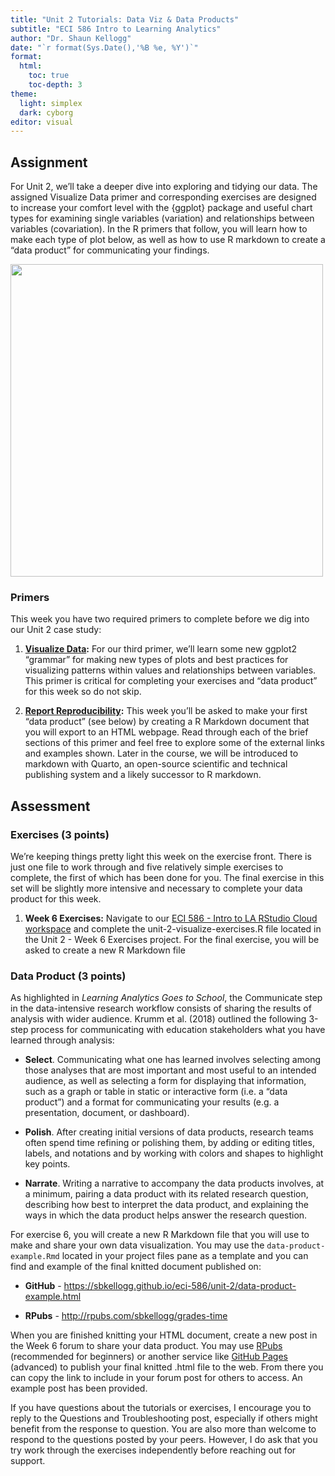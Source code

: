 ```yaml
---
title: "Unit 2 Tutorials: Data Viz & Data Products"
subtitle: "ECI 586 Intro to Learning Analytics"
author: "Dr. Shaun Kellogg"
date: "`r format(Sys.Date(),'%B %e, %Y')`"
format:
  html:
    toc: true
    toc-depth: 3
theme:
  light: simplex
  dark: cyborg
editor: visual
---
```


## **Assignment**

For Unit 2, we'll take a deeper dive into exploring and tidying our data. The assigned Visualize Data primer and corresponding exercises are designed to increase your comfort level with the {ggplot} package and useful chart types for examining single variables (variation) and relationships between variables (covariation). In the R primers that follow, you will learn how to make each type of plot below, as well as how to use R markdown to create a "data product" for communicating your findings.

![](img/viz-matrix.jpeg){fig-align="center" width="500"}

### **Primers**

This week you have two required primers to complete before we dig into our Unit 2 case study:

1.  [**Visualize Data**](https://rstudio.cloud/learn/primers/3)**:** For our third primer, we'll learn some new ggplot2 "grammar" for making new types of plots and best practices for visualizing patterns within values and relationships between variables. This primer is critical for completing your exercises and "data product" for this week so do not skip.

2.  [**Report Reproducibility**](https://rmarkdown.rstudio.com/lesson-1.html)**:** This week you'll be asked to make your first "data product" (see below) by creating a R Markdown document that you will export to an HTML webpage. Read through each of the brief sections of this primer and feel free to explore some of the external links and examples shown. Later in the course, we will be introduced to markdown with Quarto, an open-source scientific and technical publishing system and a likely successor to R markdown.

## Assessment

### **Exercises (3 points)**

We're keeping things pretty light this week on the exercise front. There is just one file to work through and five relatively simple exercises to complete, the first of which has been done for you. The final exercise in this set will be slightly more intensive and necessary to complete your data product for this week. 

1.  **Week 6 Exercises:** Navigate to our [ECI 586 - Intro to LA RStudio Cloud workspace](https://posit.cloud/spaces/399154/join?access_code=0VTsUSIXKD1knmHEZZerH6aYg0Q-_e-TKV-a94Bp) and complete the unit-2-visualize-exercises.R file located in the Unit 2 - Week 6 Exercises project. For the final exercise, you will be asked to create a new R Markdown file

### **Data Product (3 points)**

As highlighted in *Learning Analytics Goes to School*, the Communicate step in the data-intensive research workflow consists of sharing the results of analysis with wider audience. Krumm et al. (2018) outlined the following 3-step process for communicating with education stakeholders what you have learned through analysis:

-   **Select**. Communicating what one has learned involves selecting among those analyses that are most important and most useful to an intended audience, as well as selecting a form for displaying that information, such as a graph or table in static or interactive form (i.e. a "data product") and a format for communicating your results (e.g. a presentation, document, or dashboard).  

-   **Polish**. After creating initial versions of data products, research teams often spend time refining or polishing them, by adding or editing titles, labels, and notations and by working with colors and shapes to highlight key points.

-   **Narrate**. Writing a narrative to accompany the data products involves, at a minimum, pairing a data product with its related research question, describing how best to interpret the data product, and explaining the ways in which the data product helps answer the research question.

For exercise 6, you will create a new R Markdown file that you will use to make and share your own data visualization. You may use the `data-product-example.Rmd` located in your project files pane as a template and you can find and example of the final knitted document published on: 

-   **GitHub** - <https://sbkellogg.github.io/eci-586/unit-2/data-product-example.html>

-   **RPubs** - <http://rpubs.com/sbkellogg/grades-time>

When you are finished knitting your HTML document, create a new post in the Week 6 forum to share your data product. You may use [RPubs](https://rpubs.com/about/getting-started) (recommended for beginners) or another service like [GitHub Pages](https://pages.github.com/) (advanced) to publish your final knitted .html file to the web. From there you can copy the link to include in your forum post for others to access. An example post has been provided.

If you have questions about the tutorials or exercises, I encourage you to reply to the Questions and Troubleshooting post, especially if others might benefit from the response to question. You are also more than welcome to respond to the questions posted by your peers. However, I do ask that you try work through the exercises independently before reaching out for support.
